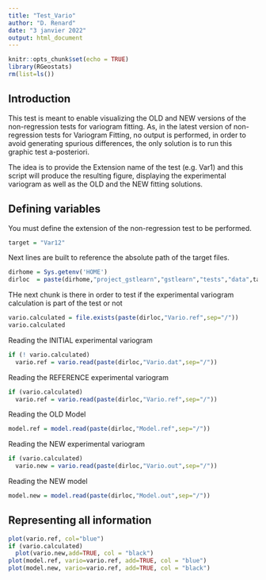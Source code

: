 ```yaml
---
title: "Test_Vario"
author: "D. Renard"
date: "3 janvier 2022"
output: html_document
---
```


```r
knitr::opts_chunk$set(echo = TRUE)
library(RGeostats)
rm(list=ls())
```

## Introduction

This test is meant to enable visualizing the OLD and NEW versions of the non-regression tests for variogram fitting.
As, in the latest version of non-regression tests for Variogram Fitting, no output is performed, in order to avoid generating spurious differences, the only solution is to run this graphic test a-posteriori.

The idea is to provide the Extension name of the test (e.g. Var1) and this script will produce the resulting figure, displaying the experimental variogram as well as the OLD and the NEW fitting solutions.

## Defining variables

You must define the extension of the non-regression test to be performed.

```r
target = "Var12"
```

Next lines are built to reference the absolute path of the target files.

```r
dirhome = Sys.getenv('HOME')
dirloc  = paste(dirhome,"project_gstlearn","gstlearn","tests","data",target,sep="/")
```

THe next chunk is there in order to test if the experimental variogram calculation is part of the test or not

```r
vario.calculated = file.exists(paste(dirloc,"Vario.ref",sep="/"))
vario.calculated
```

Reading the INITIAL experimental variogram

```r
if (! vario.calculated)
  vario.ref = vario.read(paste(dirloc,"Vario.dat",sep="/"))
```

Reading the REFERENCE experimental variogram

```r
if (vario.calculated)
  vario.ref = vario.read(paste(dirloc,"Vario.ref",sep="/"))
```

Reading the OLD Model

```r
model.ref = model.read(paste(dirloc,"Model.ref",sep="/"))
```

Reading the NEW experimental variogram

```r
if (vario.calculated)
  vario.new = vario.read(paste(dirloc,"Vario.out",sep="/"))
```

Reading the NEW model

```r
model.new = model.read(paste(dirloc,"Model.out",sep="/"))
```

## Representing all information

```r
plot(vario.ref, col="blue")
if (vario.calculated)
  plot(vario.new,add=TRUE, col = "black")
plot(model.ref, vario=vario.ref, add=TRUE, col = "blue")
plot(model.new, vario=vario.ref, add=TRUE, col = "black")
```

